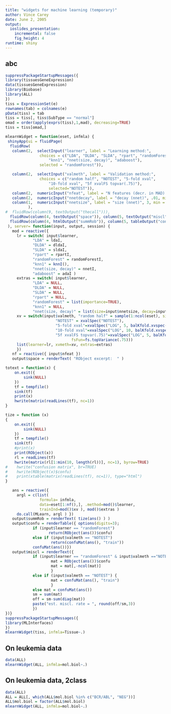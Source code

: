 ```yaml
---
title: "widgets for machine learning (temporary)"
author: Vince Carey
date: June 2, 2005
output:
  ioslides_presentation:
    incremental: false
    fig_height: 4
runtime: shiny
---
```


## abc
```r
suppressPackageStartupMessages({
library(tissuesGeneExpression)
data(tissuesGeneExpression)
library(Biobase)
library(ALL)
})
tiss = ExpressionSet(e)
rownames(tab) = colnames(e)
pData(tiss) = tab
tiss = tiss[, tiss$SubType == "normal"]
omad = order(apply(exprs(tiss),1,mad), decreasing=TRUE)
tiss = tiss[omad,]

mlearnWidget = function(eset, infmla) {
 shinyApp(ui = fluidPage(
  fluidRow(
   column(2,  selectInput("learner", label = "Learning method:",
               choices = c("LDA", "DLDA", "SLDA", "rpart", "randomForest",
                   "knn1", "nnet(size, decay)", "adaboost"),
               selected = "randomForest")),

   column(2,  selectInput("valmeth", label = "Validation method:",
               choices = c("random half", "NOTEST", "5-fold xval",
                   "10-fold xval", "5f xvalFS topvar(.75)"),
                   selected="NOTEST")),
   column(2,  numericInput("nfeat", label = "N features (decr. in MAD):", 100, min = 2, max = 10000)),
   column(2,  numericInput("nnetdecay", label = "decay (nnet)", .01, min = .001, max = .1)),
   column(1,  numericInput("nnetsize", label = "size (nnet)", 3, min = 1, max = 10))
          ),
#  fluidRow(column(9, textOutput("thecall"))),
  fluidRow(column(4, textOutput("space")), column(5, textOutput("miscl"))),
  fluidRow(column(4, htmlOutput("summRob")), column(5, tableOutput("confu")))
 ), server= function(input, output, session) {
   mod = reactive({ 
     lr = switch( input$learner,
            "LDA" = ldaI,
            "DLDA" = dldaI,
            "SLDA" = sldaI,
            "rpart" = rpartI,
            "randomForest" = randomForestI,
            "knn1" = knnI(),
            "nnet(size, decay)" = nnetI,
            "adaboost" = adaI )
     extras = switch( input$learner,
            "LDA" = NULL,
            "DLDA" = NULL,
            "SLDA" = NULL,
            "rpart" = NULL,
            "randomForest" = list(importance=TRUE),
            "knn1" = NULL,
            "nnet(size, decay)" = list(size=input$nnetsize, decay=input$nnetdecay, maxNwts=10000) )
     xv = switch(input$valmeth, "random half" = sample(1:ncol(eset), size=ceiling(ncol(eset)/2)),
                      "NOTEST" = xvalSpec("NOTEST"),
                      "5-fold xval"=xvalSpec("LOG", 5, balKfold.xvspec(5)),
                      "10-fold xval"=xvalSpec("LOG", 10, balKfold.xvspec(10)),
                      "5f xvalFS topvar(.75)"=xvalSpec("LOG", 5, balKfold.xvspec(5),
                             fsFun=fs.topVariance(.75)))
     list(learner=lr, xvmeth=xv, extras=extras)
     })
   nf = reactive({ input$nfeat })
   output$space = renderText( "RObject excerpt:  " )

totext = function(x) {
    on.exit({
        sink(NULL)
    })
    tf = tempfile()
    sink(tf)
    print(x)
    hwrite(matrix(readLines(tf), nc=1))
}

tize = function (x) 
{
    on.exit({
        sink(NULL)
    })
    tf = tempfile()
    sink(tf)
    #print(x)
    print(RObject(x))
    rl = readLines(tf)
    hwrite(matrix(rl[1:min(10, length(rl))], nc=1), byrow=TRUE)
#    hwrite("confusion matrix", br=TRUE)
#    hwrite(RObject(x)$confu)
#    print(xtable(matrix(readLines(tf), nc=1)), type="html")
}

   ans = reactive({ 
     argl = c(list(
               formula= infmla,
               data=eset[1:nf(),], .method=mod()$learner, 
               trainInd=mod()$xv ), mod()$extras )
     do.call(MLearn, argl ) })
   output$summRob = renderText( tize(ans() ) )
   output$confu = renderTable({ options(digits=3); 
            if (input$learner == "randomForest") 
                   return(RObject(ans())$confu)
            else if (input$valmeth == "NOTEST") 
                    return(confuMat(ans(), "train"))
            confuMat(ans())})
   output$miscl = renderText({ 
            if (input$learner == "randomForest" & input$valmeth =="NOTEST") {
                    mat = RObject(ans())$confu
                    mat = mat[,-ncol(mat)]
                    }
            else if (input$valmeth == "NOTEST") {
                    mat = confuMat(ans(), "train")
                    }
            else mat = confuMat(ans())
            sm = sum(mat)
            off = sm-sum(diag(mat))
            paste("est. miscl. rate = ", round(off/sm,3))
            })
})}
suppressPackageStartupMessages({
library(MLInterfaces)
})
mlearnWidget(tiss, infmla=Tissue~.)
```

## On leukemia data

```r
data(ALL)
mlearnWidget(ALL, infmla=mol.biol~.)
```

## On leukemia data, 2class

```r
data(ALL)
ALL = ALL[, which(ALL$mol.biol %in% c("BCR/ABL", "NEG"))]
ALL$mol.biol = factor(ALL$mol.biol)
mlearnWidget(ALL, infmla=mol.biol~.)
```
